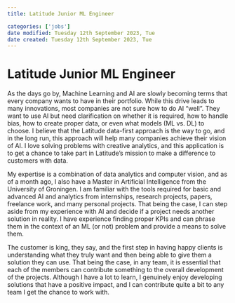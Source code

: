 ```yaml
---
title: Latitude Junior ML Engineer

categories: ['jobs']
date modified: Tuesday 12th September 2023, Tue
date created: Tuesday 12th September 2023, Tue
---
```


# Latitude Junior ML Engineer


As the days go by, Machine Learning and AI are slowly becoming terms that every company wants to have in their portfolio. While this drive leads to many innovations, most companies are not sure how to do AI "well". They want to use AI but need clarification on whether it is required, how to handle bias, how to create proper data, or even what models (ML vs. DL) to choose. I believe that the Latitude data-first approach is the way to go, and in the long run, this approach will help many companies achieve their vision of AI. I love solving problems with creative analytics, and this application is to get a chance to take part in Latitude's mission to make a difference to customers with data.

My expertise is a combination of data analytics and computer vision, and as of a month ago, I also have a Master in Artificial Intelligence from the University of Groningen. I am familiar with the tools required for basic and advanced AI and analytics from internships, research projects, papers, freelance work, and many personal projects. That being the case, I can step aside from my experience with AI and decide if a project needs another solution in reality. I have experience finding proper KPIs and can phrase them in the context of an ML (or not) problem and provide a means to solve them.

The customer is king, they say, and the first step in having happy clients is understanding what they truly want and then being able to give them a solution they can use. That being the case, in any team, it is essential that each of the members can contribute something to the overall development of the projects. Although I have a lot to learn, I genuinely enjoy developing solutions that have a positive impact, and I can contribute quite a bit to any team I get the chance to work with.